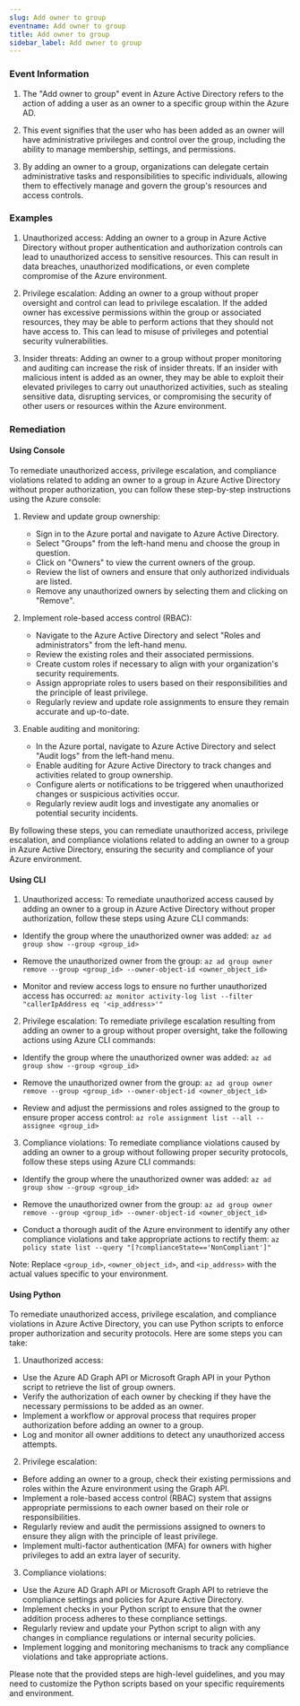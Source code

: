 ```yaml
--- 
slug: Add owner to group
eventname: Add owner to group
title: Add owner to group
sidebar_label: Add owner to group
---
```

                       
### Event Information

1. The "Add owner to group" event in Azure Active Directory refers to the action of adding a user as an owner to a specific group within the Azure AD.

2. This event signifies that the user who has been added as an owner will have administrative privileges and control over the group, including the ability to manage membership, settings, and permissions.

3. By adding an owner to a group, organizations can delegate certain administrative tasks and responsibilities to specific individuals, allowing them to effectively manage and govern the group's resources and access controls.


### Examples

1. Unauthorized access: Adding an owner to a group in Azure Active Directory without proper authentication and authorization controls can lead to unauthorized access to sensitive resources. This can result in data breaches, unauthorized modifications, or even complete compromise of the Azure environment.

2. Privilege escalation: Adding an owner to a group without proper oversight and control can lead to privilege escalation. If the added owner has excessive permissions within the group or associated resources, they may be able to perform actions that they should not have access to. This can lead to misuse of privileges and potential security vulnerabilities.

3. Insider threats: Adding an owner to a group without proper monitoring and auditing can increase the risk of insider threats. If an insider with malicious intent is added as an owner, they may be able to exploit their elevated privileges to carry out unauthorized activities, such as stealing sensitive data, disrupting services, or compromising the security of other users or resources within the Azure environment.

### Remediation

#### Using Console

To remediate unauthorized access, privilege escalation, and compliance violations related to adding an owner to a group in Azure Active Directory without proper authorization, you can follow these step-by-step instructions using the Azure console:

1. Review and update group ownership: 
   - Sign in to the Azure portal and navigate to Azure Active Directory.
   - Select "Groups" from the left-hand menu and choose the group in question.
   - Click on "Owners" to view the current owners of the group.
   - Review the list of owners and ensure that only authorized individuals are listed.
   - Remove any unauthorized owners by selecting them and clicking on "Remove".

2. Implement role-based access control (RBAC):
   - Navigate to the Azure Active Directory and select "Roles and administrators" from the left-hand menu.
   - Review the existing roles and their associated permissions.
   - Create custom roles if necessary to align with your organization's security requirements.
   - Assign appropriate roles to users based on their responsibilities and the principle of least privilege.
   - Regularly review and update role assignments to ensure they remain accurate and up-to-date.

3. Enable auditing and monitoring:
   - In the Azure portal, navigate to Azure Active Directory and select "Audit logs" from the left-hand menu.
   - Enable auditing for Azure Active Directory to track changes and activities related to group ownership.
   - Configure alerts or notifications to be triggered when unauthorized changes or suspicious activities occur.
   - Regularly review audit logs and investigate any anomalies or potential security incidents.

By following these steps, you can remediate unauthorized access, privilege escalation, and compliance violations related to adding an owner to a group in Azure Active Directory, ensuring the security and compliance of your Azure environment.

#### Using CLI

1. Unauthorized access: To remediate unauthorized access caused by adding an owner to a group in Azure Active Directory without proper authorization, follow these steps using Azure CLI commands:

- Identify the group where the unauthorized owner was added:
  `az ad group show --group <group_id>`

- Remove the unauthorized owner from the group:
  `az ad group owner remove --group <group_id> --owner-object-id <owner_object_id>`

- Monitor and review access logs to ensure no further unauthorized access has occurred:
  `az monitor activity-log list --filter "callerIpAddress eq '<ip_address>'"`

2. Privilege escalation: To remediate privilege escalation resulting from adding an owner to a group without proper oversight, take the following actions using Azure CLI commands:

- Identify the group where the unauthorized owner was added:
  `az ad group show --group <group_id>`

- Remove the unauthorized owner from the group:
  `az ad group owner remove --group <group_id> --owner-object-id <owner_object_id>`

- Review and adjust the permissions and roles assigned to the group to ensure proper access control:
  `az role assignment list --all --assignee <group_id>`

3. Compliance violations: To remediate compliance violations caused by adding an owner to a group without following proper security protocols, follow these steps using Azure CLI commands:

- Identify the group where the unauthorized owner was added:
  `az ad group show --group <group_id>`

- Remove the unauthorized owner from the group:
  `az ad group owner remove --group <group_id> --owner-object-id <owner_object_id>`

- Conduct a thorough audit of the Azure environment to identify any other compliance violations and take appropriate actions to rectify them:
  `az policy state list --query "[?complianceState=='NonCompliant']"`

Note: Replace `<group_id>`, `<owner_object_id>`, and `<ip_address>` with the actual values specific to your environment.

#### Using Python

To remediate unauthorized access, privilege escalation, and compliance violations in Azure Active Directory, you can use Python scripts to enforce proper authorization and security protocols. Here are some steps you can take:

1. Unauthorized access:
- Use the Azure AD Graph API or Microsoft Graph API in your Python script to retrieve the list of group owners.
- Verify the authorization of each owner by checking if they have the necessary permissions to be added as an owner.
- Implement a workflow or approval process that requires proper authorization before adding an owner to a group.
- Log and monitor all owner additions to detect any unauthorized access attempts.

2. Privilege escalation:
- Before adding an owner to a group, check their existing permissions and roles within the Azure environment using the Graph API.
- Implement a role-based access control (RBAC) system that assigns appropriate permissions to each owner based on their role or responsibilities.
- Regularly review and audit the permissions assigned to owners to ensure they align with the principle of least privilege.
- Implement multi-factor authentication (MFA) for owners with higher privileges to add an extra layer of security.

3. Compliance violations:
- Use the Azure AD Graph API or Microsoft Graph API to retrieve the compliance settings and policies for Azure Active Directory.
- Implement checks in your Python script to ensure that the owner addition process adheres to these compliance settings.
- Regularly review and update your Python script to align with any changes in compliance regulations or internal security policies.
- Implement logging and monitoring mechanisms to track any compliance violations and take appropriate actions.

Please note that the provided steps are high-level guidelines, and you may need to customize the Python scripts based on your specific requirements and environment.


 